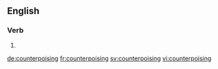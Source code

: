 ==English==

===Verb===
{{head|en|present participle}}

# {{present participle of|counterpoise|lang=en}}

[[de:counterpoising]]
[[fr:counterpoising]]
[[sv:counterpoising]]
[[vi:counterpoising]]
